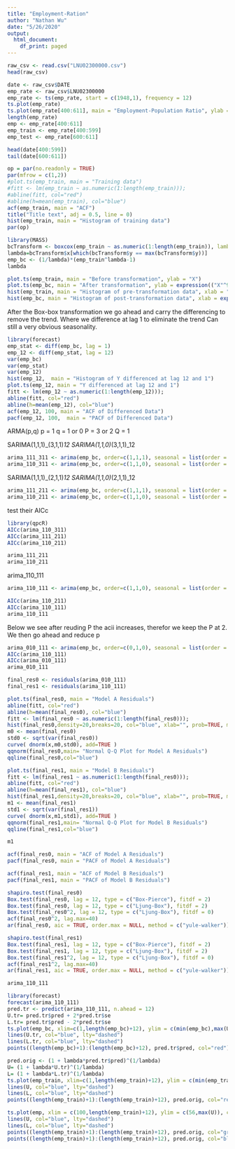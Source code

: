 ```yaml
---
title: "Employment-Ration"
author: "Nathan Wu"
date: "5/26/2020"
output:
  html_document:
    df_print: paged
---
```




```r
raw_csv <- read.csv("LNU02300000.csv")
head(raw_csv)
```


```r
date <- raw_csv$DATE
emp_rate <- raw_csv$LNU02300000
emp_rate <- ts(emp_rate, start = c(1948,1), frequency = 12)
ts.plot(emp_rate)
ts.plot(emp_rate[400:611], main = "Employment-Population Ratio", ylab = "Employment-Population Ratio")
length(emp_rate)
emp <- emp_rate[400:611]
emp_train <- emp_rate[400:599]
emp_test <- emp_rate[600:611]
```
```r
head(date[400:599])
tail(date[600:611])
```



```r
op = par(no.readonly = TRUE)
par(mfrow = c(1,2))
#plot.ts(emp_train, main = "Training data")
#fitt <- lm(emp_train ~ as.numeric(1:length(emp_train))); 
#abline(fitt, col="red")
#abline(h=mean(emp_train), col="blue")
acf(emp_train, main = "ACF")
title("Title text", adj = 0.5, line = 0)
hist(emp_train, main = "Histogram of training data")
par(op)
```

```r
library(MASS)
bcTransform <- boxcox(emp_train ~ as.numeric(1:length(emp_train)), lambda = seq(-10, 10, 1/10) ) 
lambda=bcTransform$x[which(bcTransform$y == max(bcTransform$y))]
emp_bc <- (1/lambda)*(emp_train^lambda-1)
lambda
```
```r
plot.ts(emp_train, main = "Before transformation", ylab = "X")
plot.ts(emp_bc, main = "After transformation", ylab = expression(("X"^9.2-1)%/%9.2))
hist(emp_train, main = "Histogram of pre-transformation data", xlab = "X")
hist(emp_bc, main = "Histogram of post-transformation data", xlab = expression(("X"^9.2-1)%/%9.2))
```
After the Box-box transformation we go ahead and carry the differencing to remove the trend. Where we difference at lag 1 to eliminate the trend 
Can still a very obvious seasonality. 
```r
library(forecast)
emp_stat <- diff(emp_bc, lag = 1)
emp_12 <- diff(emp_stat, lag = 12)
var(emp_bc)
var(emp_stat)
var(emp_12)
hist(emp_12,  main = "Histogram of Y differenced at lag 12 and 1")
plot.ts(emp_12, main = "Y differenced at lag 12 and 1")
fitt <- lm(emp_12 ~ as.numeric(1:length(emp_12))); 
abline(fitt, col="red")
abline(h=mean(emp_12), col="blue")
acf(emp_12, 100, main = "ACF of Differenced Data")
pacf(emp_12, 100,  main = "PACF of Differenced Data")
```

ARMA(p,q) p = 1 q = 1 or 0 P = 3 or 2  Q = 1


SARIMA(1,1,1)_(3,1,1)_12
SARIMA(1,1,0)_(3,1,1)_12
```r
arima_111_311 <- arima(emp_bc, order=c(1,1,1), seasonal = list(order = c(3,1,1), period = 12), method="ML")
arima_110_311 <- arima(emp_bc, order=c(1,1,0), seasonal = list(order = c(3,1,1), period = 12), method="ML")
```

SARIMA(1,1,1)_(2,1,1)_12
SARIMA(1,1,0)_(2,1,1)_12
```r
arima_111_211 <- arima(emp_bc, order=c(1,1,1), seasonal = list(order = c(2,1,1), period = 12), method="ML")
arima_110_211 <- arima(emp_bc, order=c(1,1,0), seasonal = list(order = c(2,1,1), period = 12), method="ML")
```

test their AICc
```r
library(qpcR)
AICc(arima_110_311)
AICc(arima_111_211)
AICc(arima_110_211)
```



```r
arima_111_211
arima_110_211
```

arima_110_111
```r
arima_110_111 <- arima(emp_bc, order=c(1,1,0), seasonal = list(order = c(1,1,1), period = 12), method="ML")
```

```r
AICc(arima_110_211)
AICc(arima_110_111)
arima_110_111
```

Below we see after reuding P the acii increases, therefor we keep the P at 2. We then go ahead and reduce p
```r
arima_010_111 <- arima(emp_bc, order=c(0,1,0), seasonal = list(order = c(1,1,1), period = 12), method="ML")
AICc(arima_110_111)
AICc(arima_010_111)
arima_010_111
```

```r
final_res0 <- residuals(arima_010_111)
final_res1 <- residuals(arima_110_111)
```


```r
plot.ts(final_res0, main = "Model A Residuals")
abline(fitt, col="red")
abline(h=mean(final_res0), col="blue")
fitt <- lm(final_res0 ~ as.numeric(1:length(final_res0))); 
hist(final_res0,density=20,breaks=20, col="blue", xlab="", prob=TRUE, main = "Histogram of Model A Residuals")
m0 <- mean(final_res0)
std0 <- sqrt(var(final_res0))
curve( dnorm(x,m0,std0), add=TRUE )
qqnorm(final_res0,main= "Normal Q-Q Plot for Model A Residuals")
qqline(final_res0,col="blue")
```

```r
plot.ts(final_res1, main = "Model B Residuals")
fitt <- lm(final_res1 ~ as.numeric(1:length(final_res0))); 
abline(fitt, col="red")
abline(h=mean(final_res1), col="blue")
hist(final_res1,density=20,breaks=20, col="blue", xlab="", prob=TRUE, main = "Histogram of Model B Residuals")
m1 <- mean(final_res1)
std1 <- sqrt(var(final_res1))
curve( dnorm(x,m1,std1), add=TRUE )
qqnorm(final_res1,main= "Normal Q-Q Plot for Model B Residuals")
qqline(final_res1,col="blue")
```

```r
m1
```
```r
acf(final_res0, main = "ACF of Model A Residuals")
pacf(final_res0, main = "PACF of Model A Residuals")

acf(final_res1, main = "ACF of Model B Residuals")
pacf(final_res1, main = "PACF of Model B Residuals")
```


```r
shapiro.test(final_res0)
Box.test(final_res0, lag = 12, type = c("Box-Pierce"), fitdf = 2)
Box.test(final_res0, lag = 12, type = c("Ljung-Box"), fitdf = 2)
Box.test(final_res0^2, lag = 12, type = c("Ljung-Box"), fitdf = 0)
acf(final_res0^2, lag.max=40)
ar(final_res0, aic = TRUE, order.max = NULL, method = c("yule-walker"))
```

```r
shapiro.test(final_res1)
Box.test(final_res1, lag = 12, type = c("Box-Pierce"), fitdf = 2)
Box.test(final_res1, lag = 12, type = c("Ljung-Box"), fitdf = 2)
Box.test(final_res1^2, lag = 12, type = c("Ljung-Box"), fitdf = 0)
acf(final_res1^2, lag.max=40)
ar(final_res1, aic = TRUE, order.max = NULL, method = c("yule-walker"))
```

```r
arima_110_111
```


```r
library(forecast)
forecast(arima_110_111) 
pred.tr <- predict(arima_110_111, n.ahead = 12)
U.tr= pred.tr$pred + 2*pred.tr$se
L.tr= pred.tr$pred - 2*pred.tr$se
ts.plot(emp_bc, xlim=c(1,length(emp_bc)+12), ylim = c(min(emp_bc),max(U.tr)))
lines(U.tr, col="blue", lty="dashed")
lines(L.tr, col="blue", lty="dashed")
points((length(emp_bc)+1):(length(emp_bc)+12), pred.tr$pred, col="red")
```

```r
pred.orig <- (1 + lambda*pred.tr$pred)^(1/lambda)
U= (1 + lambda*U.tr)^(1/lambda)
L= (1 + lambda*L.tr)^(1/lambda)
ts.plot(emp_train, xlim=c(1,length(emp_train)+12), ylim = c(min(emp_train),max(U)))
lines(U, col="blue", lty="dashed")
lines(L, col="blue", lty="dashed")
points((length(emp_train)+1):(length(emp_train)+12), pred.orig, col="red")
```

```r
ts.plot(emp, xlim = c(100,length(emp_train)+12), ylim = c(56,max(U)), col="red", main = "Forecasting ", ylab = "Employment-Population Ratio")
lines(U, col="blue", lty="dashed")
lines(L, col="blue", lty="dashed")
points((length(emp_train)+1):(length(emp_train)+12), pred.orig, col="green")
points((length(emp_train)+1):(length(emp_train)+12), pred.orig, col="black")
```

